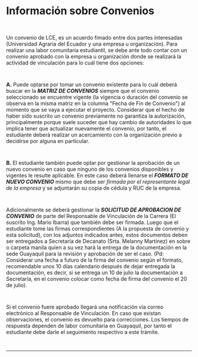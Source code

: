 # Información sobre Convenios
~~~
 
~~~
Un convenio de LCE, es un acuerdo fimado entre dos partes interesadas (Universidad Agraria del Ecuador y una empresa u organización). Para realizar una labor comunitaria estudiantil, se debe ante todo contar con un convenio aprobado con la empresa u organización donde se realizará la actividad de vinculación para lo cuál tiene dos opciones:
~~~
 
~~~
**A.** Puede optarse por tomar un convenio existente para lo cuál deberá buscar en la ***MATRIZ DE CONVENIOS*** siempre que el convenio seleccionado se encuentre vigente (la vigencia o duración del convenio se observa en la misma matriz en la columna "Fecha de Fin de Convenio") al momento que se vaya a ejecutar el proyecto. Considerar que el hecho de haber sido suscrito un convenio previamente no garantiza la autorización, principalmente porque suele suceder que hay cambio de autoridades lo que implica tener que actualizar nuevamente el convenio, por tanto, el estudiante deberá realizar un acercamiento con la organización previo a decidirse por alguna en particular.
~~~
 
~~~
**B.** El estudiante también puede optar por gestionar la aprobación de un nuevo convenio en caso que ninguno de los convenios disponibles y vigentes le resulte aplicable. En este caso deberá llenarse el ***FORMATO DE NUEVO CONVENIO*** mismo que debe ser *firmada por el representante legal de la empresa* y se adjuntarán su copia de cédula y RUC de la empresa.
~~~
 
~~~
Adicionalmente se deberá gestionar la ***SOLICITUD DE APROBACION DE CONVENIO*** de parte del Responsable de Vinculación de la Carrera (El suscrito Ing. Mario Ibarra) que también debe ser firmada. Luego que el estudiante tome las firmas correspondientes (A la propuesta de convenio y esta solicitud), con los adjuntos indicados antes, estos documentos deben ser entregados a Secretaría de Decanato (Srta. Melanny Martínez) en sobre o carpeta manila quien a su vez hará la entrega de la documentación en la sede Guayaquil para la revisión y aprobación de ser el caso. (Pd: Considerar una fecha a futuro de la firma del convenio según el formato, recomendable unos 10 días calendario después de dejar entregada la documentación, es decir, si se entrega un 10 de julio la documentación a Secretaría, en el convenio colocar como fecha de firma del convenio el 20 de julio).
~~~
 
~~~
Si el convenio fuere aprobado llegará una notificación vía correo electrónico al Responsable de Vinculación. En caso que existan observaciones, el convenio es devuelto para correcciones. Los tiempos de respuesta dependen de labor comunitaria en Guayaquil, por tanto el estudiante debe darle el seguimiento respectivo a este trámite.
~~~
 
~~~
---
